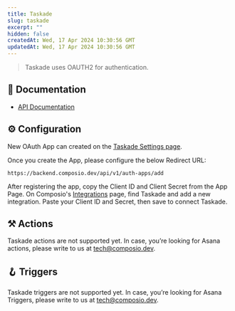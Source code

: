 ```yaml
---
title: Taskade
slug: taskade
excerpt: ""
hidden: false
createdAt: Wed, 17 Apr 2024 10:30:56 GMT
updatedAt: Wed, 17 Apr 2024 10:30:56 GMT
--- 
```

> Taskade uses OAUTH2 for authentication.
## 📔 Documentation

- [API Documentation](https://www.taskade.com/developers/api)

## ⚙️ Configuration

<Tip>New OAuth App can created on the [Taskade Settings page](https://www.taskade.com/settings/password).</Tip>

Once you create the App, please configure the below Redirect URL:


```
https://backend.composio.dev/api/v1/auth-apps/add
```

After registering the app, copy the Client ID and Client Secret from the App Page. On Composio's [Integrations](https://app.composio.dev/apps) page, find Taskade and add a new integration. Paste your Client ID and Secret, then save to connect Taskade.


## ⚒️ Actions

Taskade actions are not supported yet. In case, you’re looking for Asana actions, please write to us at tech@composio.dev.

## 🪝 Triggers

Taskade triggers are not supported yet. In case, you’re looking for Asana Triggers, please write to us at tech@composio.dev.
